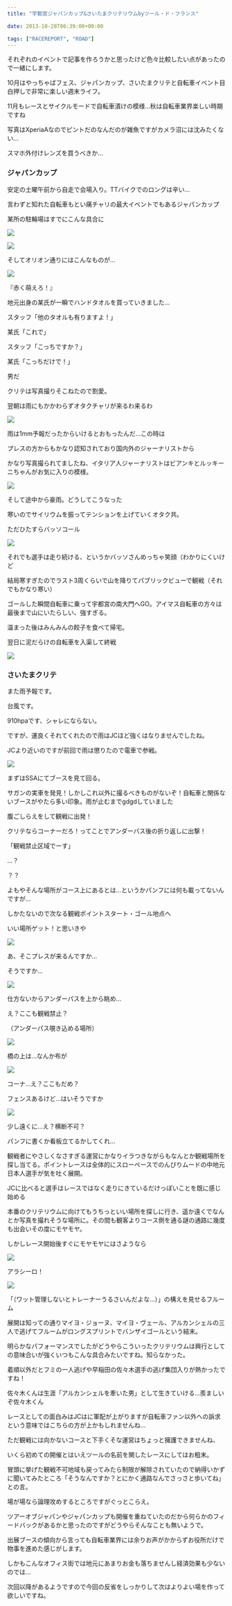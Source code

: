 ---
title: "宇都宮ジャパンカップ&さいたまクリテリウムbyツール・ド・フランス"

date: 2013-10-28T06:39:00+00:00

tags: ["RACEREPORT", "ROAD"]
---

それぞれのイベントで記事を作ろうかと思ったけど色々比較したい点があったので一緒にします。

10月はやっちゃばフェス、ジャパンカップ、さいたまクリテと自転車イベント目白押しで非常に楽しい週末ライフ。

11月もレースとサイクルモードで自転車漬けの模様…秋は自転車業界楽しい時期ですね

写真はXperiaAなのでピントだのなんだのが雑魚ですがカメラ沼には沈みたくない…

スマホ外付けレンズを買うべきか…

<h3>ジャパンカップ</h3>

安定の土曜午前から自走で会場入り。TTバイクでのロングは辛い…

言わずと知れた自転車もとい痛チャリの最大イベントでもあるジャパンカップ

某所の駐輪場はすでにこんな具合に

![ ](./DSC_4222.jpg)

![ ](./DSC_4224.jpg)

そしてオリオン通りにはこんなものが…

![ ](./DSC_4225.jpg)

『赤く萌えろ！』

地元出身の某氏が一瞬でハンドタオルを買っていきました…

スタッフ「他のタオルも有りますよ！」

某氏「これで」

スタッフ「こっちですか？」

某氏「こっちだけで！」

男だ

クリテは写真撮りそこねたので割愛。

翌朝は雨にもかかわらずオタクチャリが来るわ来るわ

![ ](./DSC_4230.jpg)

雨は1mm予報だったからいけるとおもったんだ…この時は

プレスの方からもかなり認知されており国内外のジャーナリストから

かなり写真撮られてましたね、イタリア人ジャーナリストはビアンキとルッキーニちゃんがお気に入りの模様。

![ ](./DSC_4279.jpg)

そして途中から豪雨。どうしてこうなった

寒いのでサイリウムを振ってテンションを上げていくオタク共。

ただひたすらバッソコール

![ ](./DSC_4283.jpg)

それでも選手は走り続ける、というかバッソさんめっちゃ笑顔（わかりにくいけど

結局寒すぎたのでラスト3周くらいで山を降りてパブリックビューで観戦（それでもかなり寒い）

ゴールした瞬間自転車に乗って宇都宮の南大門へGO。アイマス自転車の方々は最後まで山にいたらしい、強すぎる。

温まった後はみんみんの餃子を食べて帰宅。

翌日に泥だらけの自転車を入渠して終戦

![ ](./BXGYQbYCIAAUlKo.jpg)

<h3>さいたまクリテ</h3>

また雨予報です。

台風です。

910hpaです、シャレにならない。

ですが、運良くそれてくれたので雨はJCほど強くはなりませんでしたね。

JCより近いのですが前回で雨は懲りたので電車で参戦。

![ ](./DSC_4308.jpg)

まずはSSAにてブースを見て回る。

サガンの実車を発見！しかしこれ以外に撮るべきものがないぞ！自転車と関係ないブースがやたら多い印象。雨が止むまでgdgdしていました

腹ごしらえをして観戦に出発！

クリテならコーナーだろ！ってことでアンダーパス後の折り返しに出撃！

「観戦禁止区域でーす」

…？

？？

よもやそんな場所がコース上にあるとは…というかパンフには何も載ってないんですが…

しかたないので次なる観戦ポイントスタート・ゴール地点へ

いい場所ゲット！と思いきや

![ ](./DSC_4309.jpg)

あ、そこプレスが来るんですか…

そうですか…

![ ](./DSC_4311.jpg)

仕方ないからアンダーパスを上から眺め…

え？ここも観戦禁止？

（アンダーパス覗き込める場所）

![ ](./DSC_4312.jpg)

橋の上は…なんか布が

![ ](./DSC_4313.jpg)

コーナ…え？ここもだめ？

フェンスあるけど…はいそうですか

![ ](./DSC_4314.jpg)

少し遠くに…え？横断不可？

パンフに書くか看板立てるかしてくれ…

観戦者にやさしくなさすぎる運営にかなりイラつきながらもなんとか観戦場所を探し当てる。ポイントレースは全体的にスローペースでのんびりムードの中地元日本人選手が気を吐く展開。

JCに比べると選手はレースではなく走りにきているだけっぽいことを既に感じ始める

本番のクリテリウムに向けてもうちっといい場所を探しに行き、遥か遠くでなんとか写真を撮れそうな場所に。その間も観客よりコース側を通る謎の通路に幾度も出会いその度にモヤモヤ。

しかしレース開始後すぐにモヤモヤにはさようなら

![ ](./DSC_4337.jpg)

アラシーロ！

![ ](./DSC_4328.jpg)

「（ワット管理しないとトレーナーうるさいんだよな…）」の構えを見せるフルーム

展開は知っての通りマイヨ・ジョーヌ、マイヨ・ヴェール、アルカンシェルの三人で逃げてフルームがロングスプリントでバンザイゴールという結末。

明らかなパフォーマンスでしたがどうやらこういったクリテリウムは興行としての意味合いが強くいつもこんな具合みたいですね。知らなかった。

着順以外だとフミの一人逃げや早稲田の佐々木選手の逃げ集団入りが熱かったですね！

佐々木くんは生涯「アルカンシェルを牽いた男」として生きていける…羨ましいぞ佐々木くん

レースとしての面白みはJCはに軍配が上がりますが自転車ファン以外への訴求という意味ではこちらの方が上かもしれませんね…

ただ観戦には向かないコースと下手くそな運営はちょっと擁護できませんね、

いくら初めての開催とはいえツールの名前を関したレースにしてはお粗末。

冒頭に挙げた観戦不可地域も戻ってみたら制限が解除されていたので納得いかずに聞いてみたところ「そうなんですか？とにかく通路なんでさっさと歩いてね」との言。

場が場なら論理攻めするところですがぐっとこらえ。

ツアーオブジャパンやジャパンカップも開催を重ねていたのだから何らかのフィードバックがあるかと思ったのですがどうやらそんなことも無いようで。

出展ブースの傾向から言っても自転車業界には余りお声がかからずお役所だけで物事を進めた感じがします。

しかもこんなオフィス街では地元にあまりお金も落ちませんし経済効果も少ないのでは…

次回以降があるようですので今回の反省をしっかりして次はよりよい場を作って欲しいですね。

